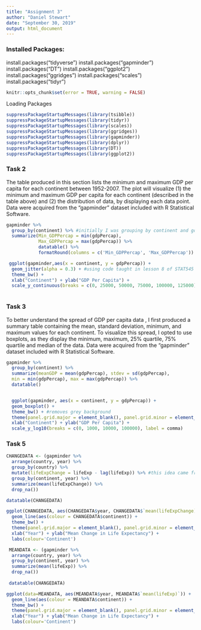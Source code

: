 ```yaml
---
title: "Assignment 3"
author: "Daniel Stewart"
date: "September 30, 2019"
output: html_document
---
```


### Installed Packages:

install.packages("tidyverse")
install.packages("gapminder")
install.packages("DT")
install.packages("ggplot2")
install.packages("ggridges")
install.packages("scales")
install.packages("tidyr")

```r
knitr::opts_chunk$set(error = TRUE, warning = FALSE)
```

Loading Packages
```r
suppressPackageStartupMessages(library(tsibble))
suppressPackageStartupMessages(library(tidyr))
suppressPackageStartupMessages(library(scales))
suppressPackageStartupMessages(library(ggridges))
suppressPackageStartupMessages(library(gapminder))
suppressPackageStartupMessages(library(dplyr))
suppressPackageStartupMessages(library(DT))
suppressPackageStartupMessages(library(ggplot2))
```


### Task 2

The table produced in this section lists the minimum and maximum GDP per capita for each continent between 1952-2007.  The plot will visualize (1) the minimum and maximum GDP per capita for each continent (described in the table above) and (2) the distribution of data, by displaying each data point. Data were acquired from the "gapminder" dataset included with R Statistical Software.


```r
gapminder %>% 
  group_by(continent) %>% #initially I was grouping by continent and gddPercap, which conflicted with subsequent lines
  summarize(Min_GDPPercap = min(gdpPercap),
            Max_GDPPercap = max(gdpPercap)) %>%
            datatable() %>%
            formatRound(columns = c('Min_GDPPercap', 'Max_GDPPercap'))

 ggplot(gapminder,aes(x = continent, y = gdpPercap)) + 
  geom_jitter(alpha = 0.3) + #using code taught in lesson 8 of STAT545
  theme_bw() +
  xlab("Continent") + ylab("GDP Per Capita") +
  scale_y_continuous(breaks = c(0, 25000, 50000, 75000, 100000, 125000), label = comma) #notice how this code differs from the log scale in Task 2B
  
```

### Task 3
To better understand the spread of GDP per capita data , I first produced a summary table containing the mean, standard deviation, minimum, and maximum values for each continent. To visualize this spread, I opted to use boxplots, as they display the minimum, maximum, 25% quartile, 75% quartile and median of the data. Data were acquired from the "gapminder" dataset included with R Statistical Software.


```r
gapminder %>%
  group_by(continent) %>%
  summarize(meanGDP = mean(gdpPercap), stdev = sd(gdpPercap), 
  min = min(gdpPercap), max = max(gdpPercap)) %>%
  datatable()


  ggplot(gapminder, aes(x = continent, y = gdpPercap)) +
  geom_boxplot() +
  theme_bw() + #removes grey background
  theme(panel.grid.major = element_blank(), panel.grid.minor = element_blank()) +
  xlab("Continent") + ylab("GDP Per Capita") +
  scale_y_log10(breaks = c(0, 1000, 10000, 100000), label = comma) 
```

### Task 5
```r
CHANGEDATA <- (gapminder %>%
  arrange(country, year) %>%
  group_by(country) %>%
  mutate(lifeExpChange = lifeExp - lag(lifeExp)) %>% #this idea came from lecture 7 in STAT545
  group_by(continent, year) %>%
  summarize(mean(lifeExpChange)) %>%
  drop_na())

datatable(CHANGEDATA) 

ggplot(CHANGEDATA, aes(CHANGEDATA$year, CHANGEDATA$`mean(lifeExpChange)`)) + #I used the assignment operator to create a new DF relevant to the research question
  geom_line(aes(colour = CHANGEDATA$continent)) +
  theme_bw() + 
  theme(panel.grid.major = element_blank(), panel.grid.minor = element_blank()) +
  xlab("Year") + ylab("Mean Change in Life Expectancy") +
  labs(colour='Continent') 

 MEANDATA <- (gapminder %>%
  arrange(country, year) %>%
  group_by(continent, year) %>%
  summarize(mean(lifeExp)) %>%
  drop_na())
 
 datatable(CHANGEDATA) 

ggplot(data=MEANDATA, aes(MEANDATA$year, MEANDATA$`mean(lifeExp)`)) + 
  geom_line(aes(colour = MEANDATA$continent)) +
  theme_bw() + 
  theme(panel.grid.major = element_blank(), panel.grid.minor = element_blank()) +
  xlab("Year") + ylab("Mean Change in Life Expectancy") +
  labs(colour='Continent') 

```

